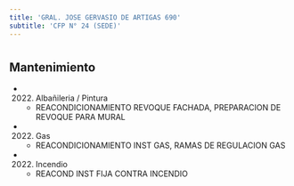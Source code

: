 ```yaml
---
title: 'GRAL. JOSE GERVASIO DE ARTIGAS 690'
subtitle: 'CFP N° 24 (SEDE)'
---
```


#


## Mantenimiento

*  (2022) Albañileria / Pintura 
    + REACONDICIONAMIENTO REVOQUE FACHADA, PREPARACION DE REVOQUE PARA MURAL

*  (2022) Gas 
    + REACONDICIONAMIENTO INST GAS, RAMAS DE REGULACION GAS

*  (2022) Incendio 
    + REACOND INST FIJA CONTRA INCENDIO




